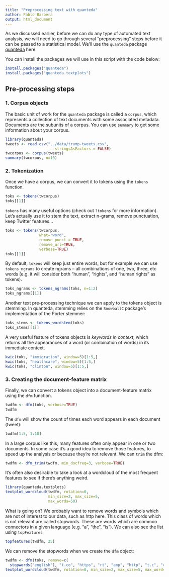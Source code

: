 ```yaml
---
title: "Preprocessing text with quanteda"
author: Pablo Barbera
output: html_document
---
```


As we discussed earlier, before we can do any type of automated text analysis,  we will need to go through several "preprocessing" steps before it can be passed to a statistical model. We'll use the `quanteda` package  [quanteda](https://github.com/kbenoit/quanteda) here.

You can install the packages we will use in this script with the code below:

```r
install.packages("quanteda")
install.packages("quanteda.textplots")
```

## Pre-processing steps

### 1. Corpus objects

The basic unit of work for the `quanteda` package is called a `corpus`, which represents a collection of text documents with some associated metadata. Documents are the subunits of a corpus. You can use `summary` to get some information about your corpus.

```r
library(quanteda)
tweets <- read.csv("../data/trump-tweets.csv", 
                      stringsAsFactors = FALSE)
twcorpus <- corpus(tweets)
summary(twcorpus, n=10)
```

### 2. Tokenization

Once we have a corpus, we can convert it to tokens using the `tokens` function.

```r
toks <- tokens(twcorpus)
toks[[1]]
```

`tokens` has many useful options (check out `?tokens` for more information). Let's actually use it to stem the text, extract n-grams, remove punctuation, keep Twitter features...

```r
toks <- tokens(twcorpus,
               what="word",
               remove_punct = TRUE,
               remove_url=TRUE,
               verbose=TRUE)
toks[[1]]
```

By default, `tokens` will keep just entire words, but for example we can use `tokens_ngrams` to create ngrams -- all combinations of one, two, three, etc words (e.g. it will consider both "human", "rights", and "human rights" as tokens).

```r
toks_ngrams <- tokens_ngrams(toks, n=1:2)
toks_ngrams[[1]]
```

Another text pre-processing technique we can apply to the tokens object is stemming. In quanteda, stemming relies on the `SnowballC` package's implementation of the Porter stemmer:

```r
toks_stems <- tokens_wordstem(toks)
toks_stems[[1]]
```

A very useful feature of tokens objects is _keywords in context_, which returns all the appearances of a word (or combination of words) in its immediate context.

```r
kwic(toks, "immigration", window=5)[1:5,]
kwic(toks, "healthcare", window=5)[1:5,]
kwic(toks, "clinton", window=5)[1:5,]
```

### 3. Creating the document-feature matrix

Finally, we can convert a tokens object into a document-feature matrix using the `dfm` function.
 
```r
twdfm <- dfm(toks, verbose=TRUE)
twdfm
```

The `dfm` will show the count of times each word appears in each document (tweet):

```r
twdfm[1:5, 1:10]
```

In a large corpus like this, many features often only appear in one or two documents. In some case it's a good idea to remove those features, to speed up the analysis or because they're not relevant. We can `trim` the dfm:

```r
twdfm <- dfm_trim(twdfm, min_docfreq=3, verbose=TRUE)
```

It's often also desirable to take a look at a wordcloud of the most frequent features to see if there's anything weird.

```r
library(quanteda.textplots)
textplot_wordcloud(twdfm, rotation=0, 
                   min_size=2, max_size=5, 
                   max_words=50)
```

What is going on? We probably want to remove words and symbols which are not of interest to our data, such as http here. This class of words which is not relevant are called stopwords. These are words which are common connectors in a given language (e.g. "a", "the", "is"). We can also see the list using `topFeatures`

```r
topfeatures(twdfm, 25)
```

We can remove the stopwords when we create the `dfm` object:

```r
twdfm <- dfm(toks, remove=c(
  stopwords("english"), "t.co", "https", "rt", "amp", "http", "t.c", "can", "u"), verbose=TRUE)
textplot_wordcloud(twdfm, rotation=0, min_size=2, max_size=5, max_words=50)
```

